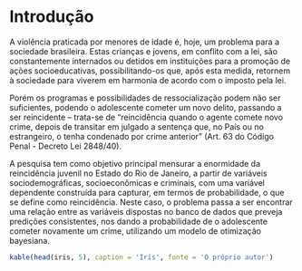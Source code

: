 # Introdução

A violência praticada por menores de idade é, hoje, um problema para a sociedade brasileira. Estas crianças e jovens, em conflito com a lei, são constantemente internados ou detidos em instituições para a promoção de ações socioeducativas, possibilitando-os que, após esta medida, retornem à sociedade para viverem em harmonia de acordo com o imposto pela lei. 

Porém os programas e possibilidades de ressocialização podem não ser suficientes, podendo o adolescente cometer um novo delito, passando a ser reincidente – trata-se de “reincidência quando o agente comete novo crime, depois de transitar em julgado a sentença que, no País ou no estrangeiro, o tenha condenado por crime anterior" (Art. 63 do Código Penal - Decreto Lei 2848/40).

A pesquisa tem como objetivo principal mensurar a enormidade da reincidência juvenil no Estado do Rio de Janeiro, a partir de variáveis sociodemográficas, socioeconômicas e criminais, com uma variável dependente construída para capturar, em termos de probabilidade, o que se define como reincidência. Neste caso, o problema passa a ser encontrar uma relação entre as variáveis dispostas no banco de dados que preveja predições consistentes, nos dando a probabilidade de o adolescente cometer novamente um crime, utilizando um modelo de otimização bayesiana.

```r
kable(head(iris, 5), caption = 'Iris', fonte = 'O próprio autor')
```
